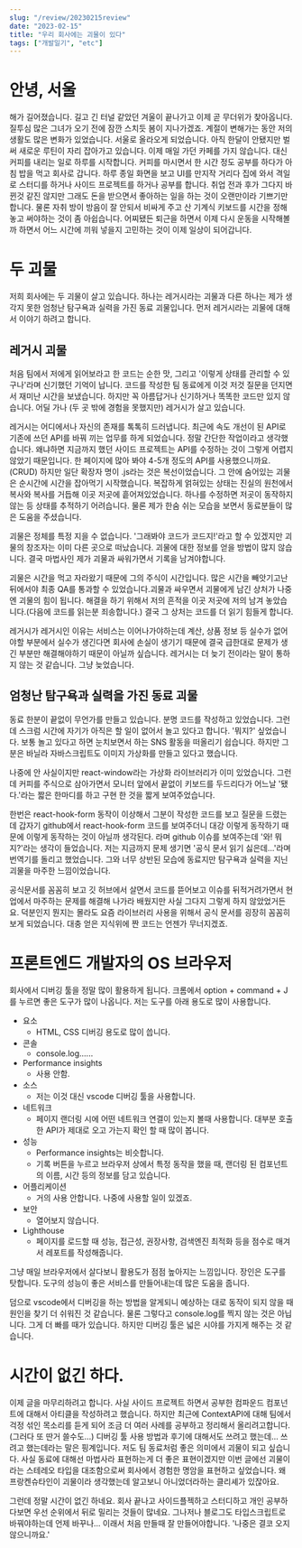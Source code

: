 ```yaml
---
slug: "/review/20230215review"
date: "2023-02-15"
title: "우리 회사에는 괴물이 있다"
tags: ["개발일기", "etc"]
---
```


# 안녕, 서울

해가 길어졌습니다. 길고 긴 터널 같았던 겨울이 끝나가고 이제 곧 무더위가 찾아옵니다. 질투심 많은 그녀가 오기 전에 잠깐 스치듯 봄이 지나가겠죠. 계절이 변해가는 동안 저의 생활도 많은 변화가 있었습니다. 서울로 올라오게 되었습니다. 아직 한달이 안됐지만 벌써 새로운 루틴이 자리 잡아가고 있습니다. 이제 매일 가던 카페를 가지 않습니다. 대신 커피를 내리는 일로 하루를 시작합니다. 커피를 마시면서 한 시간 정도 공부를 하다가 아침 밥을 먹고 회사로 갑니다. 하루 종일 화면을 보고 UI를 만지작 거리다 집에 와서 격일로 스터디를 하거나 사이드 프로젝트를 하거나 공부를 합니다. 취업 전과 후가 그다지 바뀐것 같진 않지만 그래도 돈을 받으면서 좋아하는 일을 하는 것이 오랜만이라 기쁘기만 합니다. 물론 자취 방이 방음이 잘 안되서 비싸게 주고 산 기계식 키보드를 시간을 정해놓고 써야하는 것이 좀 아쉽습니다. 어찌됐든 퇴근을 하면서 이제 다시 운동을 시작해볼까 하면서 어느 시간에 끼워 넣을지 고민하는 것이 이제 일상이 되어갑니다.

# 두 괴물

저희 회사에는 두 괴물이 살고 있습니다. 하나는 레거시라는 괴물과 다른 하나는 제가 생각지 못한 엄청난 탐구욕과 실력을 가진 동료 괴물입니다. 먼저 레거시라는 괴물에 대해서 이야기 하려고 합니다.

## 레거시 괴물

처음 팀에서 저에게 읽어보라고 한 코드는 순한 맛, 그리고 '이렇게 상태를 관리할 수 있구나'라며 신기했던 기억이 납니다. 코드를 작성한 팀 동료에게 이것 저것 질문을 던지면서 재미난 시간을 보냈습니다. 하지만 꼭 아름답거나 신기하거나 똑똑한 코드만 있지 않습니다. 어딜 가나 (두 곳 밖에 경험을 못했지만) 레거시가 살고 있습니다.

레거시는 어디에서나 자신의 존재를 톡톡히 드러냅니다. 최근에 속도 개선이 된 API로 기존에 쓰던 API를 바꿔 끼는 업무를 하게 되었습니다. 정말 간단한 작업이라고 생각했습니다. 왜냐하면 지금까지 했던 사이드 프로젝트는 API를 수정하는 것이 그렇게 어렵지 않았기 때문입니다. 한 페이지에 많아 봐야 4-5개 정도의 API를 사용했으니까요.(CRUD) 하지만 일단 확장자 명이 .js라는 것은 복선이었습니다. 그 안에 숨어있는 괴물은 순시간에 시간을 잡아먹기 시작했습니다. 복잡하게 얽혀있는 상태는 진실의 원천에서 복사와 복사를 거듭해 이곳 저곳에 흩어져있었습니다. 하나를 수정하면 저곳이 동작하지 않는 등 상태를 추적하기 어려습니다. 물론 제가 한숨 쉬는 모습을 보면서 동료분들이 많은 도움을 주셨습니다.

괴물은 정체를 특정 지을 수 없습니다. '그래봐야 코드가 코드지!'라고 할 수 있겠지만 괴물의 창조자는 이미 다른 곳으로 떠났습니다. 괴물에 대한 정보를 얻을 방법이 많지 않습니다. 결국 마법사인 제가 괴물과 싸워가면서 기록을 남겨야합니다.

괴물은 시간을 먹고 자라왔기 때문에 그의 주식이 시간입니다. 많은 시간을 빼앗기고난 뒤에서야 최종 QA를 통과할 수 있었습니다.괴물과 싸우면서 괴물에게 남긴 상처가 나중엔 괴물의 힘이 됩니다. 해결을 하기 위해서 저의 흔적을 이곳 저곳에 저의 남겨 놓았습니다.(다음에 코드를 읽는분 죄송합니다.) 결국 그 상처는 코드를 더 읽기 힘들게 합니다.

레거시가 레거시인 이유는 서비스는 이어나가야하는데 계산, 상품 정보 등 실수가 없어야할 부분에서 실수가 생긴다면 회사에 손실이 생기기 때문에 결국 급한대로 문제가 생긴 부분만 해결해야하기 때문이 아닐까 싶습니다. 레거시는 더 늦기 전이라는 말이 통하지 않는 것 같습니다. 그냥 늦었습니다.

## 엄청난 탐구욕과 실력을 가진 동료 괴물

동료 한분이 끝없이 무언가를 만들고 있습니다. 분명 코드를 작성하고 있었습니다. 그런데 스크럼 시간에 자기가 아직은 할 일이 없어서 놀고 있다고 합니다. '뭐지?' 싶었습니다. 보통 놀고 있다고 하면 눈치보면서 하는 SNS 활동을 떠올리기 쉽습니다. 하지만 그분은 바닐라 자바스크립트도 이미지 가상화를 만들고 있다고 했습니다.

나중에 안 사실이지만 react-window라는 가상화 라이브러리가 이미 있었습니다. 그런데 커피를 주식으로 삼아가면서 모니터 앞에서 끝없이 키보드를 두드리다가 어느날 '됐다.'라는 짧은 한마디를 하고 구현 한 것을 짧게 보여주었습니다.

한번은 react-hook-form 동작이 이상해서 그분이 작성한 코드를 보고 질문을 드렸는데 갑자기 github에서 react-hook-form 코드를 보여주더니 대강 이렇게 동작하기 때문에 이렇게 동작하는 것이 아닐까 생각된다. 라며 github 이슈를 보여주는데 '와! 뭐지?'라는 생각이 들었습니다. 저는 지금까지 문제 생기면 '공식 문서 읽기 싫은데...'라며 번역기를 돌리고 했었습니다. 그와 너무 상반된 모습에 동료지만 탐구욕과 실력을 지닌 괴물을 마주한 느낌이었습니다.

공식문서를 꼼꼼히 보고 깃 허브에서 살면서 코드를 뜯어보고 이슈를 뒤적거려가면서 현업에서 마주하는 문제를 해결해 나가라 배웠지만 사실 그다지 그렇게 하지 않았었거든요. 덕분인지 뭔지는 몰라도 요즘 라이브러리 사용을 위해서 공식 문서를 굉장히 꼼꼼히 보게 되었습니다. 대충 얻은 지식위에 짠 코드는 언젠가 무너지겠죠.

# 프론트엔드 개발자의 OS 브라우저

회사에서 디버깅 툴을 정말 많이 활용하게 됩니다. 크롬에서 option + command + J를 누르면 좋은 도구가 많이 나옵니다. 저는 도구를 아래 용도로 많이 사용합니다.

- 요소
  - HTML, CSS 디버깅 용도로 많이 씁니다.
- 콘솔
  - console.log......
- Performance insights
  - 사용 안함.
- 소스
  - 저는 이것 대신 vscode 디버깅 툴을 사용합니다.
- 네트워크
  - 페이지 랜더링 시에 어떤 네트워크 연결이 있는지 볼때 사용합니다. 대부분 호출한 API가 제대로 오고 가는지 확인 할 때 많이 봅니다.
- 성능
  - Performance insights는 비슷합니다.
  - 기록 버튼을 누르고 브라우저 상에서 특정 동작을 했을 때, 랜더링 된 컴포넌트의 이름, 시간 등의 정보를 담고 있습니다.
- 어플리케이션
  - 거의 사용 안합니다. 나중에 사용할 일이 있겠죠.
- 보안
  - 열어보지 않습니다.
- Lighthouse
  - 페이지를 로드할 때 성능, 접근성, 권장사항, 검색엔진 최적화 등을 점수로 매겨서 레포트를 작성해줍니다.

그냥 매일 브라우저에서 살다보니 활용도가 점점 높아지는 느낌입니다. 장인은 도구를 탓합니다. 도구의 성능이 좋은 서비스를 만들어내는데 많은 도움을 줍니다.

덤으로 vscode에서 디버깅을 하는 방법을 알게되니 예상하는 대로 동작이 되지 않을 때 원인을 찾기 더 쉬워진 것 같습니다. 물론 그렇다고 console.log를 찍지 않는 것은 아닙니다. 그게 더 빠를 때가 있습니다. 하지만 디버깅 툴은 넓은 시야를 가지게 해주는 것 같습니다.

# 시간이 없긴 하다.

이제 글을 마무리하려고 합니다. 사실 사이드 프로젝트 하면서 공부한 컴파운드 컴포넌트에 대해서 아티클을 작성하려고 했습니다. 하지만 최근에 ContextAPI에 대해 팀에서 걱정 섞인 목소리를 듣게 되어 조금 더 여러 사례를 공부하고 정리해서 올리려고합니다.(그러다 또 딴거 쓸수도...)
디버깅 툴 사용 방법과 후기에 대해서도 쓰려고 했는데... 쓰려고 했는데라는 말은 핑계입니다. 저도 팀 동료처럼 좋은 의미에서 괴물이 되고 싶습니다. 사실 동료에 대해선 마법사라 표현하는게 더 좋은 표현이겠지만 이번 글에선 괴물이라는 스테레오 타입을 대조함으로써 회사에서 경험한 명암을 표현하고 싶었습니다. 왜 프랑켄슈타인이 괴물이라 생각했는데 알고보니 아니었더라하는 클리셰가 있잖아요.

그런데 정말 시간이 없긴 하네요. 회사 끝나고 사이드플젝하고 스터디하고 개인 공부하다보면 우선 순위에서 뒤로 밀리는 것들이 많네요. 그나저나 블로그도 타입스크립트로 바꿔야하는데 언제 바꾸나... 이래서 처음 만들때 잘 만들어야합니다. '나중은 결코 오지 않으니까요.'
